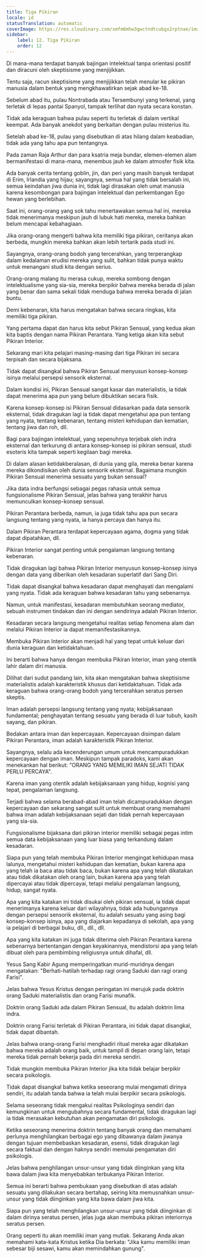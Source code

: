 ```yaml
---
title: Tiga Pikiran
locale: id
statusTranslation: automatic
coverImage: https://res.cloudinary.com/xmfm6mhw3gwctndtcubgx2rptnae/image/upload/v1741354419/small_cover_la_gran_rebelion_28716e29d2.webp
sidebar:
    label: 12. Tiga Pikiran
    order: 12
---
```

Di mana-mana terdapat banyak bajingan intelektual tanpa orientasi positif dan diracuni oleh skeptisisme yang menjijikkan.

Tentu saja, racun skeptisisme yang menjijikkan telah menular ke pikiran manusia dalam bentuk yang mengkhawatirkan sejak abad ke-18.

Sebelum abad itu, pulau Nontrabada atau Tersembunyi yang terkenal, yang terletak di lepas pantai Spanyol, tampak terlihat dan nyata secara konstan.

Tidak ada keraguan bahwa pulau seperti itu terletak di dalam vertikal keempat. Ada banyak anekdot yang berkaitan dengan pulau misterius itu.

Setelah abad ke-18, pulau yang disebutkan di atas hilang dalam keabadian, tidak ada yang tahu apa pun tentangnya.

Pada zaman Raja Arthur dan para ksatria meja bundar, elemen-elemen alam bermanifestasi di mana-mana, menembus jauh ke dalam atmosfer fisik kita.

Ada banyak cerita tentang goblin, jin, dan peri yang masih banyak terdapat di Erim, Irlandia yang hijau; sayangnya, semua hal yang tidak bersalah ini, semua keindahan jiwa dunia ini, tidak lagi dirasakan oleh umat manusia karena kesombongan para bajingan intelektual dan perkembangan Ego hewan yang berlebihan.

Saat ini, orang-orang yang sok tahu menertawakan semua hal ini, mereka tidak menerimanya meskipun jauh di lubuk hati mereka, mereka bahkan belum mencapai kebahagiaan.

Jika orang-orang mengerti bahwa kita memiliki tiga pikiran, ceritanya akan berbeda, mungkin mereka bahkan akan lebih tertarik pada studi ini.

Sayangnya, orang-orang bodoh yang tercerahkan, yang terperangkap dalam kedalaman erudisi mereka yang sulit, bahkan tidak punya waktu untuk menangani studi kita dengan serius.

Orang-orang malang itu merasa cukup, mereka sombong dengan intelektualisme yang sia-sia, mereka berpikir bahwa mereka berada di jalan yang benar dan sama sekali tidak menduga bahwa mereka berada di jalan buntu.

Demi kebenaran, kita harus mengatakan bahwa secara ringkas, kita memiliki tiga pikiran.

Yang pertama dapat dan harus kita sebut Pikiran Sensual, yang kedua akan kita baptis dengan nama Pikiran Perantara. Yang ketiga akan kita sebut Pikiran Interior.

Sekarang mari kita pelajari masing-masing dari tiga Pikiran ini secara terpisah dan secara bijaksana.

Tidak dapat disangkal bahwa Pikiran Sensual menyusun konsep-konsep isinya melalui persepsi sensorik eksternal.

Dalam kondisi ini, Pikiran Sensual sangat kasar dan materialistis, ia tidak dapat menerima apa pun yang belum dibuktikan secara fisik.

Karena konsep-konsep isi Pikiran Sensual didasarkan pada data sensorik eksternal, tidak diragukan lagi ia tidak dapat mengetahui apa pun tentang yang nyata, tentang kebenaran, tentang misteri kehidupan dan kematian, tentang jiwa dan roh, dll.

Bagi para bajingan intelektual, yang sepenuhnya terjebak oleh indra eksternal dan terkurung di antara konsep-konsep isi pikiran sensual, studi esoteris kita tampak seperti kegilaan bagi mereka.

Di dalam alasan ketidakberalasan, di dunia yang gila, mereka benar karena mereka dikondisikan oleh dunia sensorik eksternal. Bagaimana mungkin Pikiran Sensual menerima sesuatu yang bukan sensual?

Jika data indra berfungsi sebagai pegas rahasia untuk semua fungsionalisme Pikiran Sensual, jelas bahwa yang terakhir harus memunculkan konsep-konsep sensual.

Pikiran Perantara berbeda, namun, ia juga tidak tahu apa pun secara langsung tentang yang nyata, ia hanya percaya dan hanya itu.

Dalam Pikiran Perantara terdapat kepercayaan agama, dogma yang tidak dapat dipatahkan, dll.

Pikiran Interior sangat penting untuk pengalaman langsung tentang kebenaran.

Tidak diragukan lagi bahwa Pikiran Interior menyusun konsep-konsep isinya dengan data yang diberikan oleh kesadaran superlatif dari Sang Diri.

Tidak dapat disangkal bahwa kesadaran dapat menghayati dan mengalami yang nyata. Tidak ada keraguan bahwa kesadaran tahu yang sebenarnya.

Namun, untuk manifestasi, kesadaran membutuhkan seorang mediator, sebuah instrumen tindakan dan ini dengan sendirinya adalah Pikiran Interior.

Kesadaran secara langsung mengetahui realitas setiap fenomena alam dan melalui Pikiran Interior ia dapat memanifestasikannya.

Membuka Pikiran Interior akan menjadi hal yang tepat untuk keluar dari dunia keraguan dan ketidaktahuan.

Ini berarti bahwa hanya dengan membuka Pikiran Interior, iman yang otentik lahir dalam diri manusia.

Dilihat dari sudut pandang lain, kita akan mengatakan bahwa skeptisisme materialistis adalah karakteristik khusus dari ketidaktahuan. Tidak ada keraguan bahwa orang-orang bodoh yang tercerahkan seratus persen skeptis.

Iman adalah persepsi langsung tentang yang nyata; kebijaksanaan fundamental; penghayatan tentang sesuatu yang berada di luar tubuh, kasih sayang, dan pikiran.

Bedakan antara iman dan kepercayaan. Kepercayaan disimpan dalam Pikiran Perantara, iman adalah karakteristik Pikiran Interior.

Sayangnya, selalu ada kecenderungan umum untuk mencampuradukkan kepercayaan dengan iman. Meskipun tampak paradoks, kami akan menekankan hal berikut: "ORANG YANG MEMILIKI IMAN SEJATI TIDAK PERLU PERCAYA".

Karena iman yang otentik adalah kebijaksanaan yang hidup, kognisi yang tepat, pengalaman langsung.

Terjadi bahwa selama berabad-abad iman telah dicampuradukkan dengan kepercayaan dan sekarang sangat sulit untuk membuat orang memahami bahwa iman adalah kebijaksanaan sejati dan tidak pernah kepercayaan yang sia-sia.

Fungsionalisme bijaksana dari pikiran interior memiliki sebagai pegas intim semua data kebijaksanaan yang luar biasa yang terkandung dalam kesadaran.

Siapa pun yang telah membuka Pikiran Interior mengingat kehidupan masa lalunya, mengetahui misteri kehidupan dan kematian, bukan karena apa yang telah ia baca atau tidak baca, bukan karena apa yang telah dikatakan atau tidak dikatakan oleh orang lain, bukan karena apa yang telah dipercayai atau tidak dipercayai, tetapi melalui pengalaman langsung, hidup, sangat nyata.

Apa yang kita katakan ini tidak disukai oleh pikiran sensual, ia tidak dapat menerimanya karena keluar dari wilayahnya, tidak ada hubungannya dengan persepsi sensorik eksternal, itu adalah sesuatu yang asing bagi konsep-konsep isinya, apa yang diajarkan kepadanya di sekolah, apa yang ia pelajari di berbagai buku, dll., dll., dll.

Apa yang kita katakan ini juga tidak diterima oleh Pikiran Perantara karena sebenarnya bertentangan dengan keyakinannya, mendistorsi apa yang telah dibuat oleh para pembimbing religiusnya untuk dihafal, dll.

Yesus Sang Kabir Agung memperingatkan murid-muridnya dengan mengatakan: "Berhati-hatilah terhadap ragi orang Saduki dan ragi orang Farisi".

Jelas bahwa Yesus Kristus dengan peringatan ini merujuk pada doktrin orang Saduki materialistis dan orang Farisi munafik.

Doktrin orang Saduki ada dalam Pikiran Sensual, itu adalah doktrin lima indra.

Doktrin orang Farisi terletak di Pikiran Perantara, ini tidak dapat disangkal, tidak dapat dibantah.

Jelas bahwa orang-orang Farisi menghadiri ritual mereka agar dikatakan bahwa mereka adalah orang baik, untuk tampil di depan orang lain, tetapi mereka tidak pernah bekerja pada diri mereka sendiri.

Tidak mungkin membuka Pikiran Interior jika kita tidak belajar berpikir secara psikologis.

Tidak dapat disangkal bahwa ketika seseorang mulai mengamati dirinya sendiri, itu adalah tanda bahwa ia telah mulai berpikir secara psikologis.

Selama seseorang tidak mengakui realitas Psikologinya sendiri dan kemungkinan untuk mengubahnya secara fundamental, tidak diragukan lagi ia tidak merasakan kebutuhan akan pengamatan diri psikologis.

Ketika seseorang menerima doktrin tentang banyak orang dan memahami perlunya menghilangkan berbagai ego yang dibawanya dalam jiwanya dengan tujuan membebaskan kesadaran, esensi, tidak diragukan lagi secara faktual dan dengan haknya sendiri memulai pengamatan diri psikologis.

Jelas bahwa penghilangan unsur-unsur yang tidak diinginkan yang kita bawa dalam jiwa kita menyebabkan terbukanya Pikiran Interior.

Semua ini berarti bahwa pembukaan yang disebutkan di atas adalah sesuatu yang dilakukan secara bertahap, seiring kita memusnahkan unsur-unsur yang tidak diinginkan yang kita bawa dalam jiwa kita.

Siapa pun yang telah menghilangkan unsur-unsur yang tidak diinginkan di dalam dirinya seratus persen, jelas juga akan membuka pikiran interiornya seratus persen.

Orang seperti itu akan memiliki iman yang mutlak. Sekarang Anda akan memahami kata-kata Kristus ketika Dia berkata: "Jika kamu memiliki iman sebesar biji sesawi, kamu akan memindahkan gunung".

